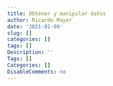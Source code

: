```yaml
---
title: Obtener y manipular datos
author: Ricardo Mayer
date: '2021-01-09'
slug: []
categories: []
tags: []
Description: ''
Tags: []
Categories: []
DisableComments: no
---
```

